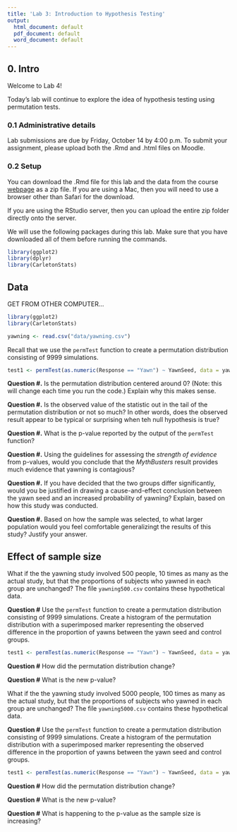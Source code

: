 ```yaml
---
title: 'Lab 3: Introduction to Hypothesis Testing'
output:
  html_document: default
  pdf_document: default
  word_document: default
---
```


## 0. Intro

Welcome to Lab 4!

Today's lab will continue to explore the idea of hypothesis testing using permutation tests.

### 0.1 Administrative details
Lab submissions are due by Friday, October 14 by 4:00 p.m. To submit your assignment, please upload both the .Rmd and .html files on Moodle.

### 0.2 Setup
You can download the .Rmd file for this lab and the data from the course [webpage](http://math107-lu.github.io/) as a zip file. If you are using a Mac, then you will need to use a browser other than Safari for the download. 

If you are using the RStudio server, then you can upload the entire zip folder directly onto the server.

We will use the following packages during this lab. Make sure that you have downloaded all of them before running the commands.

```r
library(ggplot2)
library(dplyr)
library(CarletonStats)
```


## Data

GET FROM OTHER COMPUTER...

```r
library(ggplot2)
library(CarletonStats)
```


```r
yawning <- read.csv("data/yawning.csv")
```



Recall that we use the `permTest` function to create a permutation distribution consisting of 9999 simulations. 

```r
test1 <- permTest(as.numeric(Response == "Yawn") ~ YawnSeed, data = yawning, alt = "less")
```


**Question #.** Is the permutation distribution centered around 0? (Note: this will change each time you run the code.) Explain why this makes sense.

**Question #.** Is the observed value of the statistic out in the tail of the permutation distribution or not so much? In other words, does the observed result appear to be typical or surprising when teh null hypothesis is true?

**Question #.** What is the p-value reported by the output of the `permTest` function?

**Question #.** Using the guidelines for assessing the *strength of evidence* from p-values, would you conclude that the *MythBusters* result provides much evidence that yawning is contagious?

**Question #.** If you have decided that the two groups differ significantly, would you be justified in drawing a cause-and-effect conclusion between the yawn seed and an increased probability of yawning? Explain, based on how this study was conducted.

**Question #.** Based on how the sample was selected, to what larger population would you feel comfortable generalizingt the results of this study? Justify your answer.

## Effect of sample size

What if the the yawning study involved 500 people, 10 times as many as the actual study, but that the proportions of subjects who yawned in each group are unchanged? The file `yawning500.csv` contains these hypothetical data.

**Question #** Use the `permTest` function to create a permutation distribution consisting of 9999 simulations. Create a histogram of the permutation distribution with a superimposed marker representing the observed difference in the proportion of yawns between the yawn seed and control groups.

```r
test1 <- permTest(as.numeric(Response == "Yawn") ~ YawnSeed, data = yawning500, alt = "less")
```

**Question #** How did the permutation distribution change?

**Question #** What is the new p-value?

What if the the yawning study involved 5000 people, 100 times as many as the actual study, but that the proportions of subjects who yawned in each group are unchanged? The file `yawning5000.csv` contains these hypothetical data.

**Question #** Use the `permTest` function to create a permutation distribution consisting of 9999 simulations. Create a histogram of the permutation distribution with a superimposed marker representing the observed difference in the proportion of yawns between the yawn seed and control groups.

```r
test1 <- permTest(as.numeric(Response == "Yawn") ~ YawnSeed, data = yawning5000, alt = "less")
```

**Question #** How did the permutation distribution change?

**Question #** What is the new p-value?

**Question #** What is happening to the p-value as the sample size is increasing?
